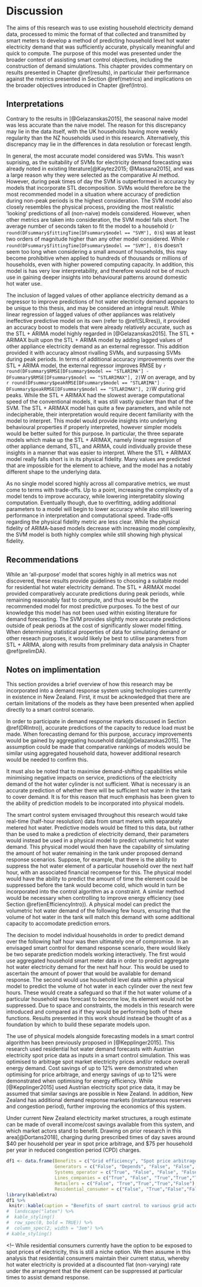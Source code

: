 # Discussion {#Discussion}

The aims of this research was to use existing household electricity demand data, processed to mimic the format of that collected and transmitted by smart meters to develop a method of predicting household level hot water electricity demand that was sufficiently accurate, physically meaningful and quick to compute.
The purpose of this model was presented under the broader context of assisting smart control objectives, including the construction of demand simulations.
This chapter provides commentary on results presented in Chapter \@ref(results), in particular their performance against the metrics presented in Section \@ref(metrics) and implications on the broader objectives introduced in Chapter \@ref(Intro).

## Interpretations

Contrary to the results in [@Gelazanskas2015], the seasonal naive model was less accurate than the naive model. 
The reason for this discrepancy may lie in the data itself, with the UK households having more weekly regularity than the NZ households used in this research. Alternatively, this discrepancy may lie in the differences in data resolution or forecast length.

In general, the most accurate model considered was SVMs. 
This wasn't suprising, as the suitability of SVMs for electricity demand forecasting was already noted in existing literature[@Kaytez2015; @Massana2015], and was a large reason why they were selected as the comparative AI method.
However, during peak times of day the SVM is outperformed in accuracy by models that incorporate STL decomposition.
SVMs would therefore be the most recommended model in a situation where accuracy of prediction during non-peak periods is the highest consideration.
The SVM model also closely resembles the physical process, providing the most realistic 'looking' predictions of all (non-naive) models considered.
However, when other metrics are taken into consideration, the SVM model falls short.
The average number of seconds taken to fit the model to a household (`r round(DFsummary$fittingTime[DFsummary$model == "SVM"], 0)`s) was at least two orders of magnitude higher than any other model considered.
While `r round(DFsummary$fittingTime[DFsummary$model == "SVM"], 0)`s doesn't seem too long when considering a small amount of households, this may become prohibitive when applied to hundreds of thousands or millions of households, even with higher powered computing capacity.
In addition, this model is has very low interpretability, and therefore would not be of much use in gaining deeper insights into behavioural patterns around domestic hot water use.

The inclusion of lagged values of other appliance electricity demand as a regressor to improve predictions of hot water electricity demand appears to be unique to this thesis, and may be considered an integral result.
While linear regression of lagged values of other appliances was relatively ineffective predictive model on its own (refer to \@ref(SLRres)), it provided an accuracy boost to models that were already relatively accurate, such as the STL + ARIMA model highly regarded in [@Gelazanskas2015].
The STL + ARIMAX built upon the STL + ARIMA model by adding lagged values of other appliance electricity demand as an external regressor. 
This addition provided it with accuracy almost rivalling SVMs, and surpassing SVMs during peak periods. 
In terms of additional accuracy improvements over the STL + ARIMA model, the external regressor improves RMSE by `r round(DFsummary$RMSE[DFsummary$model == "STLARIMA"] - DFsummary$RMSE[DFsummary$model == "STLARIMAX"], 2)`W on average, and by `r round(DFsummary$peakRMSE[DFsummary$model == "STLARIMA"] - DFsummary$peakRMSE[DFsummary$model == "STLARIMAX"], 2)`W during grid peaks.
While the STL + ARIMAX had the slowest average computational speed of the conventional models, it was still vastly quicker than that of the SVM.
The STL + ARIMAX model has quite a few parameters, and while not indecipherable, their interpretation would require decent familiarity with the model to interpret. 
This model would provide insights into underlying behavioural properties if properly interpreted, however simpler models would be better suited for this purpose.
In particular, the three separate models which make up the STL + ARIMAX, namely linear regression of other appliance demand, STL, and ARIMA, could individually provide these insights in a manner that was easier to interpret.
Where the STL + ARIMAX model really falls short is in its physical fidelity.
Many values are predicted that are impossible for the element to achieve, and the model has a notably different shape to the underlying data.

As no single model scored highly across all comparative metrics, we must come to terms with trade-offs. 
Up to a point, increasing the complexity of a model tends to improve accuracy, while lowering interpretablity slowing computation.
Eventually though, due to overfitting, adding additional parameters to a model will begin to lower accuracy while also still lowering performance in interpretation and computational speed.
Trade-offs regarding the physical fidelity metric are less clear.
While the physical fidelity of ARIMA-based models decrease with increasing model complexity, the SVM model is both highly complex while still showing high physical fidelity. 


## Recommendations

While an 'all-purpose' model that scores highly in all metrics was not discovered, these results provide guidelines to choosing a suitable model for residential hot water electricity demand. 
The STL + ARIMAX model provided comparatively accurate predictions during peak periods, while remaining reasonably fast to compute, and thus would be the recommended model for most predictive purposes.
To the best of our knowledge this model has not been used within existing literature for demand forecasting.
The SVM provides slightly more accurate predictions outside of peak periods at the cost of significantly slower model fitting.
When determining statistical properties of data for simulating demand or other reseach purposes, it would likely be best to utilise parameters from STL + ARIMA, along with results from preliminary data analysis in Chapter \@ref(prelimDA). 

## Notes on implimentation {#implimentation}

This section provides a brief overview of how this research may be incorporated into a demand response system using technologies currently in existence in New Zealand.
First, it must be acknowledged that there are certain limitations of the models as they have been presented when applied directly to a smart control scenario.

In order to participate in demand response markets discussed in Section \@ref(DRIntro)), accurate predictions of the capacity to reduce load must be made.
When forecasting demand for this purpose, accuracy improvements would be gained by aggregating household data[@Gelazanskas2015].
The assumption could be made that comparative rankings of models would be similar using aggregated household data, however additional research would be needed to confirm this.

It must also be noted that to maximise demand-shifting capabilities while minimising negative impacts on service, predictions of the electricity demand of the hot water cylinder is not sufficient. What is necessary is an accurate prediction of whether there will be sufficient hot water in the tank to cover demand.
It is for this reason that much emphasis has been given to the ability of prediction models to be incorporated into physical models.

The smart control system envisaged throughout this research would take real-time (half-hour resolution) data from smart meters with separately metered hot water.
Predictive models would be fitted to this data, but rather than be used to make a prediction of electricity demand, their parameters would instead be used in a physical model to predict volumetric hot water demand.
This physical model would then have the capability of simulating the amount of hot water remaining in the tank under proposed demand response scenarios.
Suppose, for example, that there is the ability to suppress the hot water element of a particular household over the next half hour, with an associated financial recompense for this.
The physical model would have the ability to predict the amount of time the element could be suppressed before the tank would become cold, which would in turn be incorporated into the control algorithm as a constraint.
A similar method would be necessary when controlling to improve energy efficiency (see Section \@ref(enEfficiencyIntro)). A physical model can predict the volumetric hot water demand of the following few hours, ensuring that the volume of hot water in the tank will match this demand with some additional capacity to accomodate prediction errors.

The decision to model individual households in order to predict demand over the following half hour was then ultimately one of compromise.
In an envisaged smart control for demand response scenario, there would likely be two separate prediction models working interactively.
The first would use aggregated household smart meter data in order to predict aggregate hot water electricity demand for the next half hour.
This would be used to ascertain the amount of power that would be available for demand response.
The second would use household level data within a physical model to predict the volume of hot water in each cylinder over the next few hours.
These would create a safeguard so that if the hot water volume of a particular household was forecast to become low, its element would not be suppressed.
Due to space and constraints, the models in this research were introduced and compared as if they would be performing both of these functions.
Results presented in this work should instead be thought of as a foundation by which to build these separate models upon.

The use of physical models alongside forecasting models in a smart control algorithm has been previously proposed in [@Kepplinger2015]. 
This research used residential hot water demand forecasts with Austrian electricity spot price data as inputs in a smart control simulation. 
This was optimised to arbitrage spot market electricity prices and/or reduce overall energy demand.
Cost savings of up to 12% were demonstrated when optimising for price arbitrage, and energy savings of up to 12% were demonstrated when optimising for energy efficiency.
While [@Kepplinger2015] used Austrian electricity spot price data, it may be assumed that similar savings are possible in New Zealand.
In addition, New Zealand has additional demand response markets (instantaneous reserves and congestion period), further improving the economics of this system.

Under current New Zealand electricity market structures, a rough estimate can be made of overall income/cost savings available from this system, and which market actors stand to benefit.
Drawing on prior research in this area[@Dortans2018], charging during prescribed times of day saves around \$40 per household per year in spot price arbitrage, and \$75 per household per year in reduced congestion period (CPD) charges.


```r
df1 <- data.frame(Benefits = c("Grid efficiency", "Spot price arbitrage", "IR market participation", "CPD response", "Energy efficiency"),
                  Generators = c("False", "Depends", "False", "False", "False"), 
                  Systems_operator = c("True", "False", "False", "False", "False"),
                  Lines_companies = c("True", "False", "True","True","True"),
                  Retailers = c("False", "True","True","True","False"),
                  Residential_consumer = c("False", "True","False","False", "True"))
library(kableExtra)
df1 %>%
 knitr::kable(caption = "Benefits of smart control to various grid actors") 
#  landscape("latex") %>%
#  kable_styling() 
#  row_spec(0, bold = TRUE)) %>% 
#  column_spec(2, width = "3em") %>%
# kable_styling() 
```

<!--
While residential consumers currently have the option to be exposed to spot prices of electricity, this is still a niche option.
We then assume in this analysis that residential consumers maintain their current status, whereby hot water electricity is provided at a discounted flat (non-varying) rate under the arrangment that the element can be suppressed at particular times to assist demand response.


